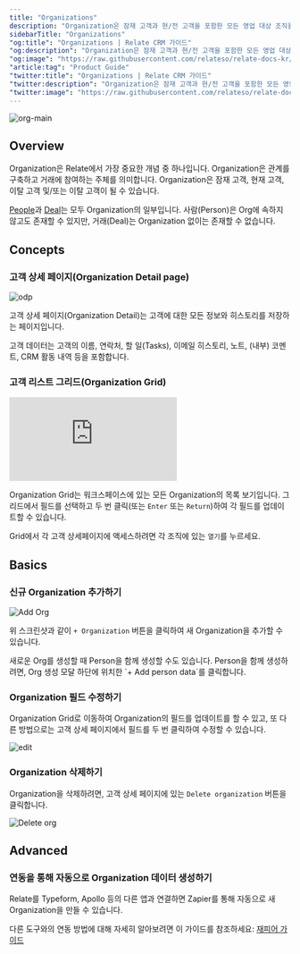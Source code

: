 ```yaml
---
title: "Organizations"
description: "Organization은 잠재 고객과 현/전 고객을 포함한 모든 영업 대상 조직을 관리하는 기능입니다."
sidebarTitle: "Organizations"
"og:title": "Organizations | Relate CRM 가이드"
"og:description": "Organization은 잠재 고객과 현/전 고객을 포함한 모든 영업 대상 조직을 관리하는 기능입니다."
"og:image": "https://raw.githubusercontent.com/relateso/relate-docs-kr/main/docs/images/features/orgs-main.png"
"article:tag": "Product Guide"
"twitter:title": "Organizations | Relate CRM 가이드"
"twitter:description": "Organization은 잠재 고객과 현/전 고객을 포함한 모든 영업 대상 조직을 관리하는 기능입니다."
"twitter:image": "https://raw.githubusercontent.com/relateso/relate-docs-kr/main/docs/images/features/orgs-main.png"
---
```


![org-main](/images/features/orgs-main.png)

## Overview
Organization은 Relate에서 가장 중요한 개념 중 하나입니다. Organization은 관계를 구축하고 거래에 참여하는 주체를 의미합니다. Organization은 잠재 고객, 현재 고객, 이탈 고객 및/또는 이탈 고객이 될 수 있습니다. 

[People](/features/people/)과 [Deal](/features/deals/)는 모두 Organization의 일부입니다. 사람(Person)은 Org에 속하지 않고도 존재할 수 있지만, 거래(Deal)는 Organization 없이는 존재할 수 없습니다.

## Concepts

### 고객 상세 페이지(Organization Detail page)

![odp](/images/features/org-detail-page.png)

고객 상세 페이지(Organization Detail)는 고객에 대한 모든 정보와 히스토리를 저장하는 페이지입니다.

고객 데이터는 고객의 이름, 연락처, 할 일(Tasks), 이메일 히스토리, 노트, (내부) 코멘트, CRM 활동 내역 등을 포함합니다.

### 고객 리스트 그리드(Organization Grid)

<div
  style={{
    position: "relative",
    paddingBottom: "69.74664679582713%",
    height: 0,
  }}
>
  <iframe
    video autoplay
    src="https://player.vimeo.com/video/859554941?h=f285908e2d&amp;badge=0&amp;autoplay=1;player_id=0&amp;app_id=58479"
    frameborder="0"
    allow="autoplay; fullscreen; picture-in-picture"
    title="Relate Reporting"
    webkitAllowFullScreen
    mozallowFullScreen
    allowFullScreen
    style={{
      position: "absolute",
      top: 0,
      left: 0,
      width: "100%",
      height: "100%",
    }}
  ></iframe>
</div>

Organization Grid는 워크스페이스에 있는 모든 Organization의 목록 보기입니다. 그리드에서 필드를 선택하고 두 번 클릭(또는 `Enter` 또는 `Return`)하여 각 필드를 업데이트할 수 있습니다.

Grid에서 각 고객 상세페이지에 액세스하려면 각 조직에 있는 `열기`를 누르세요.

## Basics

### 신규 Organization 추가하기
![Add Org](/images/features/add-new-org.png)

위 스크린샷과 같이 `+ Organization` 버튼을 클릭하여 새 Organization을 추가할 수 있습니다.

<Tip>
  새로운 Org를 생성할 때 Person을 함께 생성할 수도 있습니다. Person을 함께 생성하려면, Org 생성 모달 하단에 위치한 `+ Add person data`를 클릭합니다.
</Tip>

### Organization 필드 수정하기
Organization Grid로 이동하여 Organization의 필드를 업데이트를 할 수 있고, 또 다른 방법으로는 고객 상세 페이지에서 필드를 두 번 클릭하여 수정할 수 있습니다.

![edit](/images/features/grid-edit.png)

### Organization 삭제하기
Organization을 삭제하려면, 고객 상세 페이지에 있는 `Delete organization` 버튼을 클릭합니다.

![Delete org](/images/features/delete-org.png)

## Advanced

### 연동을 통해 자동으로 Organization 데이터 생성하기

Relate를 Typeform, Apollo 등의 다른 앱과 연결하면 Zapier를 통해 자동으로 새 Organization을 만들 수 있습니다.

다른 도구와의 연동 방법에 대해 자세히 알아보려면 이 가이드를 참조하세요: [재피어 가이드](/features/how-to-integrate-with-zapier/)


